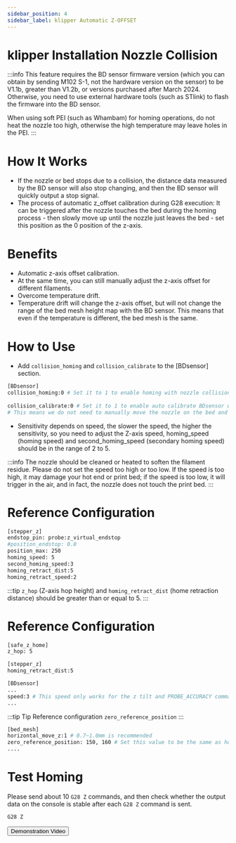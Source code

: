 ```yaml
---
sidebar_position: 4
sidebar_label: klipper Automatic Z-OFFSET
---
```


# klipper Installation Nozzle Collision

:::info
This feature requires the BD sensor firmware version (which you can obtain by sending M102 S-1, not the hardware version on the sensor) to be V1.1b, greater than V1.2b, or versions purchased after March 2024. Otherwise, you need to use external hardware tools (such as STlink) to flash the firmware into the BD sensor.

When using soft PEI (such as Whambam) for homing operations, do not heat the nozzle too high, otherwise the high temperature may leave holes in the PEI.
:::

# How It Works
* If the nozzle or bed stops due to a collision, the distance data measured by the BD sensor will also stop changing, and then the BD sensor will quickly output a stop signal.
* The process of automatic z_offset calibration during G28 execution: It can be triggered after the nozzle touches the bed during the homing process - then slowly move up until the nozzle just leaves the bed - set this position as the 0 position of the z-axis.

# Benefits
* Automatic z-axis offset calibration.
* At the same time, you can still manually adjust the z-axis offset for different filaments.
* Overcome temperature drift.
* Temperature drift will change the z-axis offset, but will not change the range of the bed mesh height map with the BD sensor. This means that even if the temperature is different, the bed mesh is the same.

# How to Use

* Add `collision_homing` and `collision_calibrate` to the [BDsensor] section.
``` bash
[BDsensor] 
collision_homing:0 # Set it to 1 to enable homing with nozzle collision sensing. Disable it by setting 0.
                   
collision_calibrate:0 # Set it to 1 to enable auto calibrate BDsensor with nozzle collision sensing. Disable it by setting 0.
# This means we do not need to manually move the nozzle on the bed and do paper test before sending calibrate command M102 S-6.
```

* Sensitivity depends on speed, the slower the speed, the higher the sensitivity, so you need to adjust the Z-axis speed, homing_speed (homing speed) and second_homing_speed (secondary homing speed) should be in the range of 2 to 5.

:::info
The nozzle should be cleaned or heated to soften the filament residue.
Please do not set the speed too high or too low. If the speed is too high, it may damage your hot end or print bed; if the speed is too low, it will trigger in the air, and in fact, the nozzle does not touch the print bed.
:::

# Reference Configuration
``` bash
[stepper_z]
endstop_pin: probe:z_virtual_endstop
#position_endstop: 0.0
position_max: 250
homing_speed: 5
second_homing_speed:3
homing_retract_dist:5
homing_retract_speed:2
```

:::tip
`z_hop` (Z-axis hop height) and `homing_retract_dist` (home retraction distance) should be greater than or equal to 5.
:::
# Reference Configuration

```bash
[safe_z_home]
z_hop: 5 

[stepper_z]
homing_retract_dist:5
```
```bash
[BDsensor] 
...
speed:3 # This speed only works for the z tilt and PROBE_ACCURACY command.
...

```
:::tip Tip
Reference configuration `zero_reference_position`
:::

``` bash
[bed_mesh]
horizontal_move_z:1 # 0.7~1.0mm is recommended
zero_reference_position: 150, 160 # Set this value to be the same as home_xy_position that is in the section
....
```

# Test Homing
Please send about 10 `G28 Z` commands, and then check whether the output data on the console is stable after each `G28 Z` command is sent.
``` bash
G28 Z
```
<Button variant="contained" disableElevation href="https://www.youtube.com/watch?v=RuPoXbrSPDc">Demonstration Video</Button>
